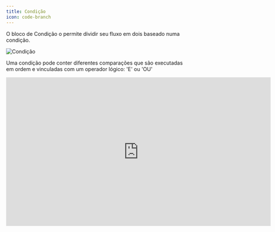 ```yaml
---
title: Condição
icon: code-branch
---
```


O bloco de Condição o permite dividir seu fluxo em dois baseado numa condição.

<Frame caption='O que pode ser traduzido para: "Se o contato possui a tag `Ganho` então siga por aqui. Se não, siga por outro caminho."'>
  <img src="/images/automation/blocks/logic/condition.png" alt="Condição" />
</Frame>

Uma condição pode conter diferentes comparações que são executadas em ordem e vinculadas com um operador lógico: 'E' ou 'OU'

<div className="relative" style={{ paddingBottom: '10%' }}>
  <iframe
    src="https://player.vimeo.com/video/914741362?badge=0&amp;autopause=0&amp;player_id=0&amp;app_id=58479"
    width="720"
    height="405"
    frameborder="0"
    allow="autoplay; fullscreen; picture-in-picture" title="02.09 - Como usar condicionais e montar nosso gatilho"
  />
</div>
